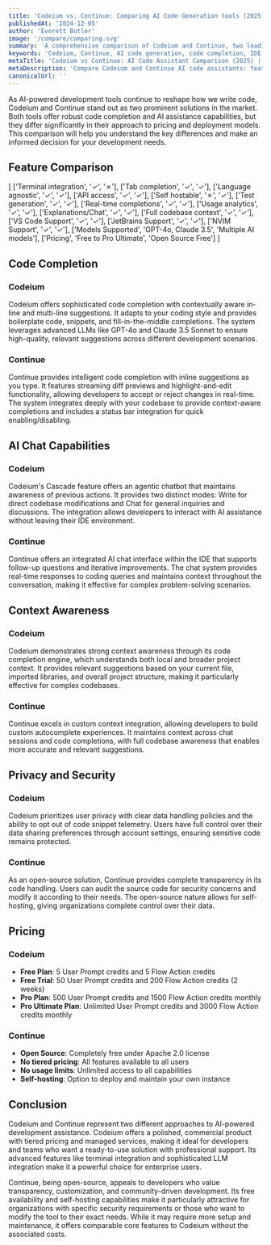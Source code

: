 ```yaml
---
title: 'Codeium vs. Continue: Comparing AI Code Generation tools (2025)'
publishedAt: '2024-12-05'
author: 'Everett Butler'
image: '/compare/comparing.svg'
summary: 'A comprehensive comparison of Codeium and Continue, two leading AI-powered code assistance tools, analyzing their features, pricing, and integration capabilities to help developers make an informed choice.'
keywords: 'Codeium, Continue, AI code generation, code completion, IDE integration, developer tools, AI programming assistant, code automation'
metaTitle: 'Codeium vs Continue: AI Code Assistant Comparison (2025) | Complete Guide'
metaDescription: 'Compare Codeium and Continue AI code assistants: features, pricing, privacy, and integrations. Make an informed decision for your development workflow in 2025.'
canonicalUrl: ''
---
```


As AI-powered development tools continue to reshape how we write code, Codeium and Continue stand out as two prominent solutions in the market. Both tools offer robust code completion and AI assistance capabilities, but they differ significantly in their approach to pricing and deployment models. This comparison will help you understand the key differences and make an informed decision for your development needs.

## Feature Comparison

   [ 
      ['Terminal integration', '✓', '✗'],
      ['Tab completion', '✓', '✓'],
      ['Language agnostic', '✓', '✓'],
      ['API access', '✓', '✓'],
      ['Self hostable', '✗', '✓'],
      ['Test generation', '✓', '✓'],
      ['Real-time completions', '✓', '✓'],
      ['Usage analytics', '✓', '✓'],
      ['Explanations/Chat', '✓', '✓'],
      ['Full codebase context', '✓', '✓'],
      ['VS Code Support', '✓', '✓'],
      ['JetBrains Support', '✓', '✓'],
      ['NVIM Support', '✓', '✓'],
      ['Models Supported', 'GPT-4o, Claude 3.5', 'Multiple AI models'],
      ['Pricing', 'Free to Pro Ultimate', 'Open Source Free']
   ]

## Code Completion

### Codeium
Codeium offers sophisticated code completion with contextually aware in-line and multi-line suggestions. It adapts to your coding style and provides boilerplate code, snippets, and fill-in-the-middle completions. The system leverages advanced LLMs like GPT-4o and Claude 3.5 Sonnet to ensure high-quality, relevant suggestions across different development scenarios.

### Continue
Continue provides intelligent code completion with inline suggestions as you type. It features streaming diff previews and highlight-and-edit functionality, allowing developers to accept or reject changes in real-time. The system integrates deeply with your codebase to provide context-aware completions and includes a status bar integration for quick enabling/disabling.

## AI Chat Capabilities

### Codeium
Codeium's Cascade feature offers an agentic chatbot that maintains awareness of previous actions. It provides two distinct modes: Write for direct codebase modifications and Chat for general inquiries and discussions. The integration allows developers to interact with AI assistance without leaving their IDE environment.

### Continue
Continue offers an integrated AI chat interface within the IDE that supports follow-up questions and iterative improvements. The chat system provides real-time responses to coding queries and maintains context throughout the conversation, making it effective for complex problem-solving scenarios.

## Context Awareness

### Codeium
Codeium demonstrates strong context awareness through its code completion engine, which understands both local and broader project context. It provides relevant suggestions based on your current file, imported libraries, and overall project structure, making it particularly effective for complex codebases.

### Continue
Continue excels in custom context integration, allowing developers to build custom autocomplete experiences. It maintains context across chat sessions and code completions, with full codebase awareness that enables more accurate and relevant suggestions.

## Privacy and Security

### Codeium
Codeium prioritizes user privacy with clear data handling policies and the ability to opt out of code snippet telemetry. Users have full control over their data sharing preferences through account settings, ensuring sensitive code remains protected.

### Continue
As an open-source solution, Continue provides complete transparency in its code handling. Users can audit the source code for security concerns and modify it according to their needs. The open-source nature allows for self-hosting, giving organizations complete control over their data.

## Pricing

### Codeium
- **Free Plan**: 5 User Prompt credits and 5 Flow Action credits
- **Free Trial**: 50 User Prompt credits and 200 Flow Action credits (2 weeks)
- **Pro Plan**: 500 User Prompt credits and 1500 Flow Action credits monthly
- **Pro Ultimate Plan**: Unlimited User Prompt credits and 3000 Flow Action credits monthly

### Continue
- **Open Source**: Completely free under Apache 2.0 license
- **No tiered pricing**: All features available to all users
- **No usage limits**: Unlimited access to all capabilities
- **Self-hosting**: Option to deploy and maintain your own instance

## Conclusion

Codeium and Continue represent two different approaches to AI-powered development assistance. Codeium offers a polished, commercial product with tiered pricing and managed services, making it ideal for developers and teams who want a ready-to-use solution with professional support. Its advanced features like terminal integration and sophisticated LLM integration make it a powerful choice for enterprise users.

Continue, being open-source, appeals to developers who value transparency, customization, and community-driven development. Its free availability and self-hosting capabilities make it particularly attractive for organizations with specific security requirements or those who want to modify the tool to their exact needs. While it may require more setup and maintenance, it offers comparable core features to Codeium without the associated costs.